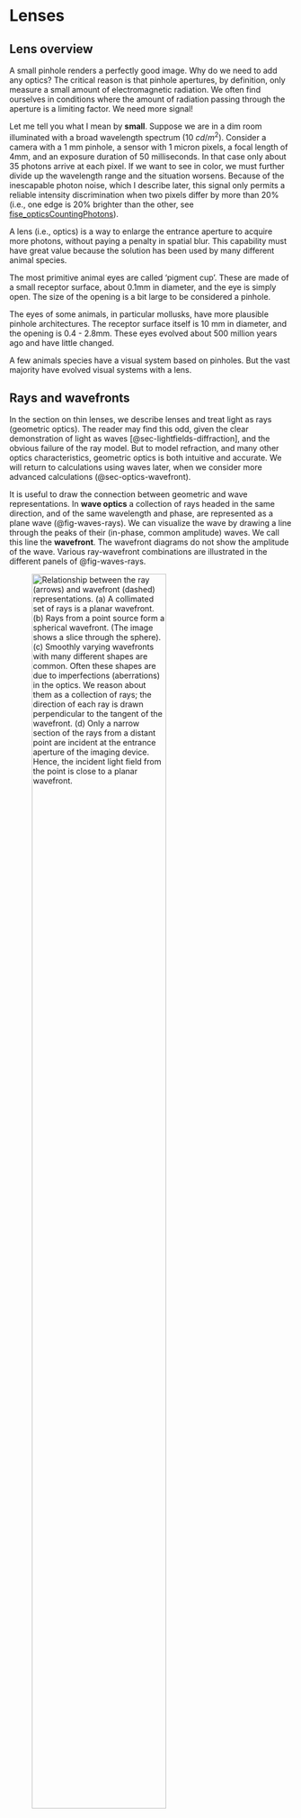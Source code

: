 # Lenses {#sec-optics-lenses}

## Lens overview

<!-- I downloaded these slides. Some good concepts for this book. Overlaps a lot with my class, but additions. Link to PDF http://graphics.cs.cmu.edu/courses/15-463/2020_fall/lectures/lecture3.pdf 

Link to Born and Wolf anniversary edition
https://www-cambridge-org.stanford.idm.oclc.org/core/books/principles-of-optics/9D54D6FF0317074912CB285C3FF7341C

I used Jenkins and White, which I have in PDF.

This is a nice, but flawed, online book with a lot of good stuff.
https://pressbooks.online.ucf.edu/osuniversityphysics3/chapter/thin-lenses/

The Feynman lectures have a lot of great stuff about optics.  And color!
https://www.feynmanlectures.caltech.edu/
-->

A small pinhole renders a perfectly good image. Why do we need to add any optics? The critical reason is that pinhole apertures, by definition, only measure a small amount of electromagnetic radiation.  We often find ourselves in conditions where the amount of radiation passing through the aperture is a limiting factor.  We need more signal!

Let me tell you what I mean by **small**. Suppose we are in a dim room illuminated with a broad wavelength spectrum (10 $cd/m^2$). Consider a camera with a 1 mm pinhole, a sensor with 1 micron pixels, a focal length of 4mm, and an exposure duration of 50 milliseconds. In that case only about 35 photons arrive at each pixel. If we want to see in color, we must further divide up the wavelength range and the situation worsens. Because of the inescapable photon noise, which I describe later, this signal only permits a reliable intensity discrimination when two pixels differ by more than 20% (i.e., one edge is 20% brighter than the other, see [fise_opticsCountingPhotons](../code/fise_opticsCountingPhotons.html)).

A lens (i.e., optics) is a way to enlarge the entrance aperture to acquire more photons, without paying a penalty in spatial blur. This capability must have great value because the solution has been used by many different animal species.

::: {.callout-note collapse="true" title="Optics in animals"}

The most primitive animal eyes are called 'pigment cup'. These are made of a small receptor surface, about 0.1mm in diameter, and the eye is simply open. The size of the opening is a bit large to be considered a pinhole.

The eyes of some animals, in particular mollusks, have more plausible pinhole architectures. The receptor surface itself is 10 mm in diameter, and the opening is 0.4 - 2.8mm. These eyes evolved about 500 million years ago and have little changed.

A few animals species have a visual system based on pinholes. But the vast majority have evolved visual systems with a lens.

<!--# https://www.perplexity.ai/search/there-are-many-animals-that-ha-QJcp0_O_Ru6a0nVWEFkkmw  Perplexity search about tradeoffs between pinhole optics and lenses, particularly concerning biological systems. -->

<!-- Details https://www.britannica.com/science/photoreception/Single-chambered-eyes Authored by Michael Land.  Detailed on optics and different species.  -->
:::

## Rays and wavefronts
In the section on thin lenses, we describe lenses and treat light as rays (geometric optics). The reader may find this odd, given the clear demonstration of light as waves [@sec-lightfields-diffraction], and the obvious failure of the ray model. But to model refraction, and many other optics characteristics, geometric optics is both intuitive and accurate. We will return to calculations using waves later, when we consider more advanced calculations (@sec-optics-wavefront).

It is useful to draw the connection between geometric and wave representations. In **wave optics** a collection of rays headed in the same direction, and of the same wavelength and phase, are represented as a plane wave (@fig-waves-rays). We can visualize the wave by drawing a  line through the peaks of their (in-phase, common amplitude) waves. We call this line the **wavefront**.  The wavefront diagrams do not show the amplitude of the wave.  Various ray-wavefront combinations are illustrated in the different panels of @fig-waves-rays.

<!-- **Notes about wavefront representations** 
(https://www.rp-photonics.com/wavefronts.html).  
-->

![Relationship between the ray (arrows) and wavefront (dashed) representations. (a) A collimated set of rays is a planar wavefront. (b) Rays from a point source form a spherical wavefront. (The image shows a slice through the sphere). (c) Smoothly varying wavefronts with many different shapes are common. Often these shapes are due to imperfections (aberrations) in the optics.  We reason about them as a collection of rays; the direction of each ray is drawn perpendicular to the tangent of the wavefront. (d) Only a narrow section of the rays from a distant point are incident at the entrance aperture of the imaging device. Hence, the incident light field from the point is close to a planar wavefront.](images/optics/rays-wave.png){#fig-waves-rays fig-cap-location="bottom" fig-align="center" width="75%"}

It is common for optics tutorials to represent wavefront directions as extended in space, but it is uncommon to represent the amplitude of the wavefront across space. In reality the amplitude of the wavefront will vary across space. For example, a typical laser emits a set of parallel (collimated) rays.  The amplitude of these rays has a Gaussian profile that limits the wavefront in space.  That's why the spot a laser pointer produces is limited in space. In recent years, image systems engineers have had access to **spatial light modulators (SLMs)**.  These devices modulate either the local amplitude or phase of the wavefront at different positions in space, controlling the light field. 

The software calculations that accompany this book use both wavefront and ray methods[^optics-intro-1].

[^optics-intro-1]: The ISETCam optics calculations uses the wave model. The ISET3d graphics calculations use the ray model.

## Material interactions
When a light rays arrive at the boundary between regions with different optical properties - whether those regions contain matter (like glass or water), air or vacuum - several things can happen (@fig-reflected-scattered).  The rays might be reflected back, as in a mirror.  Or, the rays might enter into the material, undergo a series of internal reflections, and emerge back in one of many different directions.  Also, the rays might enter the material and be absorbed, giving up their energy to the atoms in the material. (Maybe reference the dichromatic reflection model here?)

![When rays arrive at the boundary of two regions, The rays (a) might be reflected, (b) might enter the medium, be internally reflected multiple times, and emerge in one of many different directions (scattering). (Not shown) The ray may might enter the medium and be absorbed.](images/optics/snell-reflected-scattered.png){#fig-reflected-scattered fig-align="center" width="100%"}

The most important case for controlling the rays, and thus for optical design, is this other possibility: the ray enters the new material and continues on its way. We call this change in direction **refraction**. 

![A ray crossing the boundary between two materials may continue but change direction. The change occurs because the speed of electromagnetic waves differs between the regions. The *refraction index* ($n$ and $n'$) is the material parameter that describes the speed.](images/optics/snell-refraction.png){#fig-snell-law fig-align="center" fig-cap-location="bottom" width="50%"}

### Snell's Law
Snell's Law quantifies how light changes direction when passing between regions with different optical properties. The mathematical formulation of Snell's Law is defined using the variables shown in @fig-snell-law. A light ray (Incident ray) is shown crossing a planar boundary between one medium (say, air) in a second medium (say, glass). The angle between the incident ray and a line perpendicular to the surface (the surface normal) is $\phi$. The refracted ray changes direction and thus has a different angle, $\phi '$, with respect to the surface normal. Snell's Law captures the relationship between these two ray angles 

$$ n \sin(\phi) = n' \sin(\phi') $$ {#eq-snell}

The variables $n$ and $n'$ are the *refraction index* of the materials, which is related to the speed of the electromagnetic radiation in the material.

$$ n = \frac{c}{v} $$ {#eq-indexofrefraction}

where $c$ is the speed of light in a vacuum, $v$ is the speed in the material. By definition, $n=1$ in a vacuum. It is very close to $1.0$ in air. In some materials, such as glass, the velocity of light is much slower, so that the index might be $1.3$ or even $1.5$. 

In many common materials the velocity is reduced because the light, which is electromagnetic radiation, induces an electrical signal in the electrons of the material. The specific properties of this signal depend on the material. The induced electrical signal sums with the electrical field of the light. The combined signal is predicted to travel slower and in a different direction, with the exact change in speed and direction dependent on the electrical properties of the material[^optics-intro-2]. 

[^optics-intro-2]:  This excellent pair of (nicely snarky) Fermilab videos from Don Lincoln explain the change in [velocity](https://www.youtube.com/watch?v=CUjt36SD3h8) and [direction.](https://www.youtube.com/watch?v=NLmpNM0sgYk).  We can thank James Clerk Maxwell for providing the basis of this understanding.

Interestingly, there are less common materials (e.g.,liquid crystals) that have more complex interactions with the electrical field of light. These materials create interesting and useful effects (birefringence) that we will describe in @sec-displays.

### Wavelength dependence {#sec-chromatic-aberration}
<!-- [Abbe Number](https://chatgpt.com/share/676a2564-e72c-8002-923a-d865491f30ed) -->
For many materials that index of refraction is wavelength dependent. Following Snell's Law, the each wavelengths changes direction by different amount. Consequently, when we set the lens to be in best focus for one wavelength, it will not be in best focus for other wavelengths.  The inability to produce a good focus for all wavelengths simultaenously is called **chromatic aberration**. 

For most materials the change of the refraction index over the visible wavelength is roughly linear, just varying in extent.  It is common to summarize the dispersion using the *Abbe number*, $V_d$, which is computed by comparing the refraction index at three different wavelengths.

$$ V_d = \frac{n_{489.3} - 1}{n_{486.1} - n_{653.3}}$$ {#eq-abbe}

Conventionally, an Abbe number greater than 50 implies very little dispersion and a number less than 30 implies significant dispersion that will impact image quality.  The human eye has very significant chromatic aberration, with an Abbe number of about 15. 

When possible, it is my preference in computation to provide numerical values describing the index of refraction as function of wavelength and to measure the impact by computing the line spread or point spread function. We will perform analyses of chromatic aberration several times in this book, including in @sec-human.

::: {.callout-note collapse="true" title="Historical note:  Refraction"}

Refraction was studied by the Greek astronomer Ptolemy in about the year 150. He documented that rays passing from air into, say water or glass, change direction. Ibn Sahl in Persia, around 930, quantified the change in direction as light crossed the boundary between certain materials, and he used this knowledge to design lenses.  

<!-- Feynman copies in Ptolemy's tables. A longer discussion of the history is here by Smith:
Ptolemy's Search for a Law of Refraction: A Case-Study in the Classical Methodology of "Saving the Appearances" and its Limitations
Descartes' crazy idea of infinite and then faster.  A bit of Buzz Lightyear.
There are those who say Ptolemy held back the field by not noticing the Snell's law relationship.  Apparently his work was ignored for centuries and only partially returned.  See the Smith article
-->

The formula for refraction was discovered independently by two scientists in the 17th century. Willebrord Snellius (also known as Snell) first found the mathematical relationship in 1621, but his work wasn't published during his lifetime. He was an astronomer, and in 1617 he determined the size of the earth based on measurements of its curvature between the cities of Alkmaar and Bergen-op-Zoom.

Renée Descartes independently discovered the relationship as well, and he published it in 1637. Although Descartes published first, the formula became known as Snell's Law to acknowledge Snell's earlier discovery. In modern times, the French still frequently refer to Snell’s Law as “la loi de Descartes” or “la loi de Snell-Descartes”. 

The physicist Christiaan Huygens showed that Snell's Law could be explained by treating light as a wave that travels at different speeds in different materials. More about the history of the discovery and quantification, including the references, [makes for interesting reading](https://en.wikipedia.org/wiki/Snell%27s_law#History).  

<!-- I think the wikipedia article attributes the discovery to yet another person, too.  And Feynman has a derivation based on Fermat's principle of shortest time. This is a phenomenological principle, not a mechanism. -->
:::

## Lenses control ray directions

::: margin
![The rays from a nearby point that pass through a relatively large pinhole diverge.  They form an image of the point that is larger than the pinhole.](images/optics/pinhole-rays.png){#fig-pinhole-rays fig-align="center" width="75%"}
:::
Consider the rays from a point as they pass through a pinhole. The image they form will not be sharp because the ray directions are diverging. Narrowing the pinhole sharpend the image formation by selecting a small subset of the rays. 

We can sharpen the image by redirecting some the rays to converge at the image plane. One way to think about optical devices is that they are built to control the direction of the environmental light field rays at the image system entrance aperture. When forming a sharp image is the goal, we evaluate the optics by asking whether they adjust the ray directions so that the image of a point in the scene is also a point. A useful fact to remember is that diffraction means the best (sharpest) we can do for a circular aperture is defined by the diameter of the Airy disk.

::: margin
![Lenses transform the direction of the rays in the incident light field. In this example, the diverging rays from a nearby point are transformed to converge on the image plane. Diffraction imposes a limit on precision of the convergence. ](images/optics/pinhole-lens.png){#fig-pinhole-rays fig-align="center" width="75%"}
:::

## Making a lens
To make a lens that focuses a light field into an image plane requires changing the direction of many rays. The simple case of rays from one point is easy to see.  

![Refraction transforms the rays diverging from an object point (left) to converging to an image point (right).](images/optics/thinlens-prism.png){#fig-thinlens-prism fig-align="center" width="50%"}

Imagine that the rays are diverging from an object point at the left. Were the rays passing through a pinhole, they would continue to diverge. Refraction by the prism changes the direction of the rays at the  from upward to downward (upper prism). Similarly, refraction changes the ray directions from downward to upward (lower prism). These two prisms converge the rays from the object point onto a point on a properly positioned image plane.

<!--# This link describes the issues in making a diffraction limited thin lens.  I think the problem is a flat sensor surface will not work with a spherical lens surface. You need a aspheric. It has other interesting facts. To get close to diffraction limited spherical you need to use a multi element optics to correct for different aberrations.  It is possible to change the materials (GRIN) or shape (aspherics) as well.
https://chatgpt.com/share/6748e5dc-267c-8002-844c-a83ee0cdb144 

Diffraction limited thin lens issues.  Roughly same as the one above.
https://chatgpt.com/c/6748e492-0310-8002-8da3-89a1517a6062 
-->

![A lens can be approximated as many small prisms.  The outline shows a spherical surface on the entrance and exit side.](images/optics/thinlens-assembled.png){#fig-thinlens-prism fig-align="center" width="80%"}

Expanding on this idea, we can stack a collection of prisms to gather more of the rays.  Or, more likely, we might polish a glass surface to have two spherical surfaces, forming a continuous form of the stacked prisms. The entrance aperture of this lens can capture much more light than a pinhole, and it guides the rays to converge. Spherical lenses are quite popular because they are easy to manufacture. Using Snell's Law it is relatively straightforward to calculate the refraction for a ray arriving at any location on the sphere [^optics-intro-3].

[^optics-intro-3]:  Put the formula for refraction of a ray at a spherical lens in here.

The diagram makes it clear that there are many lens design choices. For example, we might change the shape of the lens surfaces. Also, we might use different materials in the prisms. What considerations would guide such choices?
 
## Lens limitations
Spherical surfaces are relatively easy to manufacture and thus cost-effective. But spherical lenses have a noticeable defect. In the 11th century book, "Kitāb al-Manāẓir" (Book of Optics), Alhazen observed that spherical lenses often produce a blurry image. The reason is that at increasing distance from the optical axis, the refraction is too large. Thus, the rays passing through the edge of the sphere do not converge precisely with those passing near the optical axis. The amount of this *spherical aberration* depends on a number of factors, such as the size of the lens aperture, the curvature, and the distance to the objects.

### Multi-element optics
To reduce the spherical aberration and improve image sharpness, designers have created multi-element optics. Often, these are additional spherical lenses added to the light path whose purpose is to reduce spherical and other aberrations of the whole system. THere are several famous multi-element optics designs, such as the *double Gauss* and *Petzval* systems. Very high quality multi-element optics can be fairly large. 

Spherical lenses remain in use in devices that must be low cost, do not require  high spatial resolution, or that can use relatively large optics.  In recent years, other optics have been implemented.

### Aspherics
To reduce spherical aberration, we can use a different shape. This was difficult to manufacture, but advances in computer-controlled polishing and the ability to create molded plastics and glass permit designers to implement aspherical lenses.  The use of aspherics accelerated in multiple industries after 2010.  
<!--
From Perplexity search

https://www.perplexity.ai/search/when-did-it-become-cost-effect-bqLBLfjZTRuYA.uF6hOvnA#2

https://www.laserfocusworld.com/directory/finished-optics-coatings-components/lenses/blog/14310615/avantier-inc-replacing-spherical-lens-with-aspheric-lens?t

https://www.shanghai-optics.com/about-us/resources/technical-articles/optical-revolution-aspheric-lenses-advances-and-solutions/?t

https://avantierinc.com/resources/technical-article/aspheric-lens-breakthroughs/?t
 -->

Designers frequently use a particular class of aspherical lenses.  These are described by a lens surface position, $z$, that is specified as a function of radial distance $\rho$, from the optical axis.

\begin{equation*}
z(\rho) = \frac{\rho^2 / R}{1 + \sqrt{1 - (1 + k)(\rho/R)^2}} + A_4 \rho^4 + A_6 \rho^6 + A_8 \rho^8 + \cdots
\end{equation*}

$z(\rho)$ is called the sag of the lens surface.  $R$ is the radius of curvature of the lens at the vertex of the lens.  $k$ is called the  conic constant; it determines the deviation from the spherical shape. The parameters $A_i$ are called higher-order aspheric coefficients; they are adjusted to reduce different types of lens imperfections. Lens design software is used to search through the parameters, given the materials and other design constraints, to create circularly symmetric aspherical lenses with minimal spherical aberration.

<!--
[See this page and fise_aspherics.m for the shape formula of aspherical lenses.](https://chatgpt.com/c/6748e492-0310-8002-8da3-89a1517a6062).[Also this page.](https://g.co/gemini/share/a89a3d193d26)
-->

### Grin lenses
In 1854 James Clerk Maxwell, noticing that biological eyes are often spherical, suggested that the spherical aberration could be reduced by using lenses with a refraction index that varies from the optical axis to the edge (Maxwell reference here). It was later discovered that some biological eyes have this property (Reference here). Manufactured lenses with a variable gradient refraction index (*GRIN* lenses) are valuable in optical design, although they are more difficult to manufacture than aspherics. 

<!-- https://www.britannica.com/science/photoreception/Single-chambered-eyes Michael Land's Brittanic article has the story. Lenses made of homogeneous material (e.g., glass or dry protein) suffer from a defect known as spherical aberration, in which peripheral rays are focused too strongly, resulting in a poor image. 
-->

### Metalenses
The purpose of the lens is to redirect the rays in the incident light field. Suppose we can specify how we would like to redirect the rays.  We would call this specification a *ray transfer function* (Goossens reference).  It would be ideal if we could manufacture a very thin surface whose optical properties implement that function. 

Advances in material science, optics, and computation are making progress on this goal. They are creating *metalenses*, which are very thin surfaces made up of small elements - smaller even than the wavelengths of light - with different refractive indices. The placement of these elements can produce many different ray transfer functions. Using advanced computational methods and hardware (e.g., GPU clusters), groups are learning how to define these surfaces and build metalenses that implement specific functions.  (References.)
